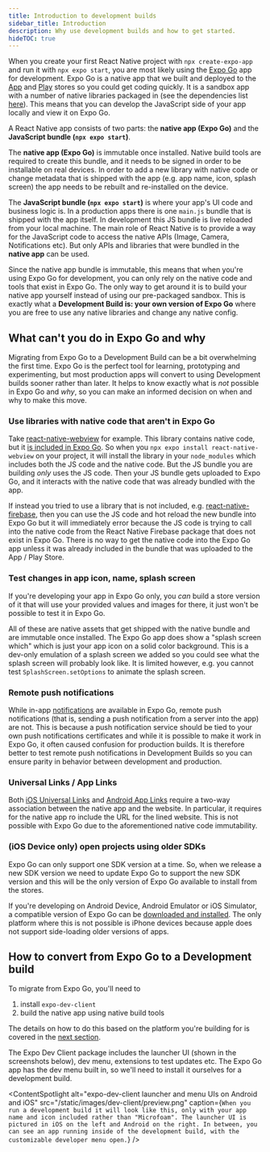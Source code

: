```yaml
---
title: Introduction to development builds
sidebar_title: Introduction
description: Why use development builds and how to get started.
hideTOC: true
---
```



When you create your first React Native project with `npx create-expo-app` and run it with `npx expo start`, you are most likely using the [Expo Go](https://expo.dev/go) app for development. Expo Go is a native app that we built and deployed to the [App](https://apps.apple.com/us/app/expo-go/id982107779) and [Play](https://play.google.com/store/apps/details?id=host.exp.exponent) stores so you could get coding quickly. It is a sandbox app with a number of native libraries packaged in (see the dependencies list [here](https://github.com/expo/expo/blob/main/apps/expo-go/package.json#L23)). This means that you can develop the JavaScript side of your app locally and view it on Expo Go.

A React Native app consists of two parts: the **native app (Expo Go)** and the **JavaScript bundle (`npx expo start`)**.

The **native app (Expo Go)** is immutable once installed. Native build tools are required to create this bundle, and it needs to be signed in order to be installable on real devices. In order to add a new library with native code or change metadata that is shipped with the app (e.g. app name, icon, splash screen) the app needs to be rebuilt and re-installed on the device.

The **JavaScript bundle (`npx expo start`)** is where your app's UI code and business logic is. In a production apps there is one `main.js` bundle that is shipped with the app itself. In development this JS bundle is live reloaded from your local machine. The main role of React Native is to provide a way for the JavaScript code to access the native APIs (Image, Camera, Notifications etc). But only APIs and libraries that were bundled in the **native app** can be used.

Since the native app bundle is immutable, this means that when you're using Expo Go for development, you can only rely on the native code and tools that exist in Expo Go. The only way to get around it is to build your native app yourself instead of using our pre-packaged sandbox. This is exactly what a **Development Build is: your own version of Expo Go** where you are free to use any native libraries and change any native config.

<VideoBoxLink
  videoId="7J8LRpja9_o"
  title="Getting the most out of Expo Development Builds"
  description="In this talk Kadi explains the history of how Expo Go came to be, it's benefits and limitations."
/>

## What can't you do in Expo Go and why

Migrating from Expo Go to a Development Build can be a bit overwhelming the first time. Expo Go is the perfect tool for learning, prototyping and experimenting, but most production apps will convert to using Development builds sooner rather than later. It helps to know exactly what is _not_ possible in Expo Go and _why_, so you can make an informed decision on when and why to make this move.

<VideoBoxLink
  videoId="FdjczjkwQKE"
  title="Expo Go & Development Builds: which should you use?"
  description="In this tutorial video Beto explains what each of them is, and when to choose a Development Build."
/>

### Use libraries with native code that aren't in Expo Go

Take [react-native-webview](https://docs.expo.dev/versions/latest/sdk/webview/) for example. This library contains native code, but it [is included in Expo Go](https://github.com/expo/expo/blob/main/apps/expo-go/package.json#L23). So when you `npx expo install react-native-webview` on your project, it will install the library in your `node_modules` which includes both the JS code and the native code. But the JS bundle you are building _only_ uses the JS code. Then your JS bundle gets uploaded to Expo Go, and it interacts with the native code that was already bundled with the app.

If instead you tried to use a library that is not included, e.g. [react-native-firebase](https://docs.expo.dev/guides/using-firebase/#using-react-native-firebase), then you can use the JS code and hot reload the new bundle into Expo Go but it will immediately error because the JS code is trying to call into the native code from the React Native Firebase package that does not exist in Expo Go. There is no way to get the native code into the Expo Go app unless it was already included in the bundle that was uploaded to the App / Play Store.

### Test changes in app icon, name, splash screen

If you're developing your app in Expo Go only, you _can_ build a store version of it that will use your provided values and images for there, it just won't be possible to test it in Expo Go.

All of these are native assets that get shipped with the native bundle and are immutable once installed. The Expo Go app does show a "splash screen which" which is just your app icon on a solid color background. This is a dev-only emulation of a splash screen we added so you could see what the splash screen will probably look like. It is limited however, e.g. you cannot test `SplashScreen.setOptions` to animate the splash screen.

### Remote push notifications

While in-app [notifications](https://docs.expo.dev/versions/latest/sdk/notifications/) are available in Expo Go, remote push notifications (that is, sending a push notification from a server into the app) are not. This is because a push notification service should be tied to your own push notifications certificates and while it is possible to make it work in Expo Go, it often caused confusion for production builds. It is therefore better to test remote push notifications in Development Builds so you can ensure parity in behavior between development and production.

### Universal Links / App Links

Both [iOS Universal Links](https://docs.expo.dev/linking/ios-universal-links/) and [Android App Links](https://docs.expo.dev/linking/android-app-links/) require a two-way association between the native app and the website. In particular, it requires for the native app ro include the URL for the lined website. This is not possible with Expo Go due to the aforementioned native code immutability.

### (iOS Device only) open projects using older SDKs

Expo Go can only support one SDK version at a time. So, when we release a new SDK version we need to update Expo Go to support the new SDK version and this will be the only version of Expo Go available to install from the stores.

If you're developing on Android Device, Android Emulator or iOS Simulator, a compatible version of Expo Go can be [downloaded and installed](https://expo.dev/go). The only platform where this is not possible is iPhone devices because apple does not support side-loading older versions of apps.

## How to convert from Expo Go to a Development build

To migrate from Expo Go, you'll need to

1. install `expo-dev-client`
2. build the native app using native build tools

The details on how to do this based on the platform you're building for is covered in the [next section](/develop/development-builds/create-a-build).

The Expo Dev Client package includes the launcher UI (shown in the screenshots below), dev menu, extensions to test updates etc. The Expo Go app has the dev menu built in, so we'll need to install it ourselves for a development build.

<ContentSpotlight
  alt="expo-dev-client launcher and menu UIs on Android and iOS"
  src="/static/images/dev-client/preview.png"
  caption={`When you run a development build it will look like this, only with your app name and icon included rather than "Microfoam". The launcher UI is pictured in iOS on the left and Android on the right. In between, you can see an app running inside of the development build, with the customizable developer menu open.`}
/>
